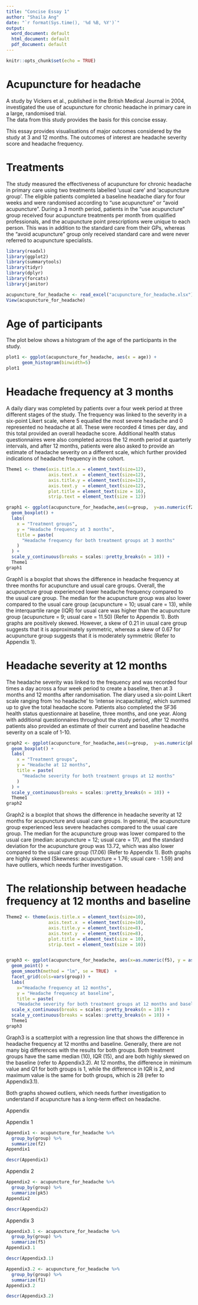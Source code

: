 ```yaml
---
title: "Concise Essay 1"
author: "Shaila Ang"
date: "`r format(Sys.time(), '%d %B, %Y')`"
output:
  word_document: default
  html_document: default
  pdf_document: default
---
```


```r
knitr::opts_chunk$set(echo = TRUE)
```

<!-- This file contains the detailed instructions for this Concise Essay. 
     You will need to edit the contents of this file to produce your essay. 
     Read through the instructions carefully to learn about how this will work.
     Edit the document where the instructions indicate. 
     Instructions and information, like this text, are in green. -->


<!-- What is R Markdown?
This is an R Markdown document. Markdown is a simple formatting syntax for authoring HTML, PDF, and MS Word documents. 
For more details on using R Markdown see <http://rmarkdown.rstudio.com>.

When you click the **Knit** button a document will be generated that includes both content as well as the output of any embedded R code chunks within the document. You can embed an R code chunks and plots in the html document. -->

<!-- This assignment requires you to provide R code to produce a number of visualisations.
     You need to add your code to this document, and Knit to produce an html file.  
     You will submit the html file that is produced. Text like this, in green,
     will not appear in the html file. -->
     
<!-- This document provides instructions for the assignment, and should be used to produce your assigment. -->


# Acupuncture for headache
A study by Vickers et al., published in the British Medical Journal in 2004, investigated  the use of acupuncture 
for chronic headache in primary care in a large, randomised trial.  
<!-- You can access the paper via readings online.
     Read the paper in preparation for this assignment. -->
The data from this study provides the basis for this concise essay.
<!-- Make sure you have download the data file: acupuncture_for_headache.xlxs.
     You should also download the Excel file with the data dictionary. -->

<!-- Save the data file to your working directory.-->
<!-- Set your working directory, using the menus. -->

<!-- Once the file is in your working directory, and if you are unsure about how this all works, click the Knit button above, and see what happens. -->

This essay provides visualisations of major outcomes considered by the study at 3 and 12 months.
The outcomes of interest are headache severity score and headache frequency.

# Treatments
The study measured the effectiveness of acupuncture for chronic headache in primary care using two treatments labelled ‘usual care’ and ‘acupuncture group’. The eligible patients completed a baseline headache diary for four weeks and were randomised according to “use acupuncture” or “avoid acupuncture”. During a 3 month period, patients in the “use acupuncture” group received four acupuncture treatments per month from qualified professionals, and the acupuncture point prescriptions were unique to each person. This was in addition to the standard care from their GPs, whereas the “avoid acupuncture” group only received standard care and were never referred to acupuncture specialists.


<!-- The following "chunk" of code will load the packages you need. -->
<!-- This "chunk" of code starts with a line ```{r, echo=FALSE} 
     and ends with the line ``` 
     You put your code in between these lines, 
     as shown by the "chunk" below which will load two packages you need. 
     echo = FALSE means that the code will not appear in the html file.-->

```r
library(readxl)
library(ggplot2)
library(summarytools)
library(tidyr)
library(dplyr)
library(forcats)
library(janitor)

```

<!-- The next code chunk will read in the data file from your working directory. -->

```r
acupuncture_for_headache <- read_excel("acupuncture_for_headache.xlsx")
View(acupuncture_for_headache)

```

# Age of participants
The plot below shows a histogram of the age of the participants in the study.
<!-- This code chunk is included to illustrate how to insert a graph into the html document.  
     You will need to provide three graphs yourself in this essay. 
     You can remove this code and graph from your essay if you wish. 
     It is included here as an example. The use of echo=TRUE means that the
     code will appear in your html file.-->
```r
plot1 <- ggplot(acupuncture_for_headache, aes(x = age)) + 
      geom_histogram(binwidth=5)
plot1
```

# Headache frequency at 3 months
A daily diary was completed by patients over a four week period at three different stages of the study. The frequency was linked to the severity in a six-point Likert scale, where 5 equalled the most severe headache and 0 represented no headache at all. These were recorded 4 times per day, and this total provided an overall headache score. Additional health status questionnaires were also completed across the 12 month period at quarterly intervals, and after 12 months, patients were also asked to provide an estimate of headache severity on a different scale, which further provided indications of headache frequency in the cohort.

<!-- Write code inside the code chunk below to create a graph that allows a comparison of headache frequency at 3 months in the two treatment groups. -->
```r

Theme1 <- theme(axis.title.x = element_text(size=12), 
                axis.text.x  = element_text(size=12), 
                axis.title.y = element_text(size=12), 
                axis.text.y  = element_text(size=12), 
                plot.title = element_text(size = 16),
                strip.text = element_text(size = 12)) 

graph1 <- ggplot(acupuncture_for_headache,aes(x=group,  y=as.numeric(f2))) +
  geom_boxplot() +
  labs(
    x = "Treatment groups",
    y = "Headache frequency at 3 months",
    title = paste(
      "Headache frequency for both treatment groups at 3 months"
    )
  ) +
  scale_y_continuous(breaks = scales::pretty_breaks(n = 10)) +
  Theme1
graph1

```

Graph1 is a boxplot that shows the difference in headache frequency at three months for acupuncture and usual care groups. Overall, the acupuncture group experienced lower headache frequency compared to the usual care group. The median for the acupuncture group was also lower compared to the usual care group (acupuncture = 10; usual care = 13), while the interquartile range (IQR) for usual care was higher than the acupuncture group (acupuncture = 9; usual care = 11.50) (Refer to Appendix 1). Both graphs are positively skewed. However, a skew of 0.21 in usual care group suggests that it is approximately symmetric, whereas a skew of 0.67 for acupuncture group suggests that it is moderately symmetric (Refer to Appendix 1).

# Headache severity at 12 months
The headache severity was linked to the frequency and was recorded four times a day across a four week period to create a baseline, then at 3 months and 12 months after randomisation. The diary used a six-point Likert scale ranging from ‘no headache’ to ‘intense incapacitating’, which summed up to give the total headache score. Patients also completed the SF36 health status questionnaire at baseline, three months, and one year. Along with additional questionnaires throughout the study period, after 12 months patients also provided an estimate of their current and baseline headache severity on a scale of 1-10. 

<!-- Write code inside the code chunk below to create a graph that allows a comparison of headache severity at 12 months in the two treatment groups. -->
```r
graph2 <- ggplot(acupuncture_for_headache,aes(x=group,  y=as.numeric(pk5))) +
  geom_boxplot() +
  labs(
    x = "Treatment groups",
    y = "Headache at 12 months",
    title = paste(
      "Headache severity for both treatment groups at 12 months"
    )
  ) +
  scale_y_continuous(breaks = scales::pretty_breaks(n = 10)) +
  Theme1
graph2

```

Graph2 is a boxplot that shows the difference in headache severity at 12 months for acupuncture and usual care groups. In general, the acupuncture group experienced less severe headaches compared to the usual care group. The median for the acupuncture group was lower compared to the usual care (median: acupuncture = 12; usual care = 17), and the standard deviation for the acupuncture group was 13.72, which was also lower compared to the usual care group (17.06) (Refer to Appendix 1). Both graphs are highly skewed (Skewness: acupuncture = 1.76; usual care - 1.59) and have outliers, which needs further investigation.

# The relationship between headache frequency at 12 months and baseline

<!-- Write code inside the code chunk below to create a graph that shows the relationship between headache frequency at 12 months and at baseline, in the two treatment groups. -->
```r
Theme2 <- theme(axis.title.x = element_text(size=10), 
                axis.text.x  = element_text(size=10), 
                axis.title.y = element_text(size=8), 
                axis.text.y  = element_text(size=8), 
                plot.title = element_text(size = 10),
                strip.text = element_text(size = 10)) 


graph3 <- ggplot(acupuncture_for_headache, aes(x=as.numeric(f5), y = as.numeric(f1))) +
  geom_point() +
  geom_smooth(method = "lm", se = TRUE)  +
  facet_grid(cols=vars(group)) +
  labs(
    x="Headache frequency at 12 months", 
    y = "Headache frequency at baseline", 
    title = paste(
    "Headache severity for both treatment groups at 12 months and baseline")) +
  scale_x_continuous(breaks = scales::pretty_breaks(n = 10)) +
  scale_y_continuous(breaks = scales::pretty_breaks(n = 10)) +
  Theme1
graph3
```

Graph3 is a scatterplot with a regression line that shows the difference in headache frequency at 12 months and baseline. Generally, there are not many big differences with the results for  both groups. Both treatment groups have the same median (10), IQR (15), and are both highly skewed on the baseline (refer to Appendix3.2). At 12 months, the difference in minimum value and Q1 for both groups is 1, while the difference in IQR is 2, and maximum value is the same for both groups, which is 28 (refer to Appendix3.1). 

Both graphs showed outliers, which needs further investigation to understand if acupuncture has a long-term effect on headache.

Appendix

Appendix 1

```r

Appendix1 <- acupuncture_for_headache %>%
  group_by(group) %>%
  summarize(f2)
Appendix1

descr(Appendix1)
```

Appendix 2

```r

Appendix2 <- acupuncture_for_headache %>%
  group_by(group) %>%
  summarize(pk5)
Appendix2

descr(Appendix2)
```

Appendix 3
```r

Appendix3.1 <- acupuncture_for_headache %>%
  group_by(group) %>%
  summarize(f5)
Appendix3.1

descr(Appendix3.1)

```

```r

Appendix3.2 <- acupuncture_for_headache %>%
  group_by(group) %>%
  summarize(f1)
Appendix3.2

descr(Appendix3.2)


```

<!-- You can knit this document at any time to see the draft of your essay. -->

<!-- When you have completed the essay, knit the document for the final time.
     The html file will be in your working directory. -->
